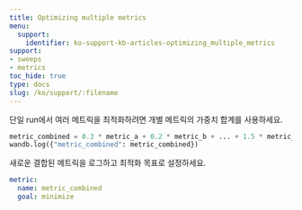 ```yaml
---
title: Optimizing multiple metrics
menu:
  support:
    identifier: ko-support-kb-articles-optimizing_multiple_metrics
support:
- sweeps
- metrics
toc_hide: true
type: docs
slug: /ko/support/:filename
---
```


단일 run에서 여러 메트릭을 최적화하려면 개별 메트릭의 가중치 합계를 사용하세요.

```python
metric_combined = 0.3 * metric_a + 0.2 * metric_b + ... + 1.5 * metric_n
wandb.log({"metric_combined": metric_combined})
```

새로운 결합된 메트릭을 로그하고 최적화 목표로 설정하세요.

```yaml
metric:
  name: metric_combined
  goal: minimize
```